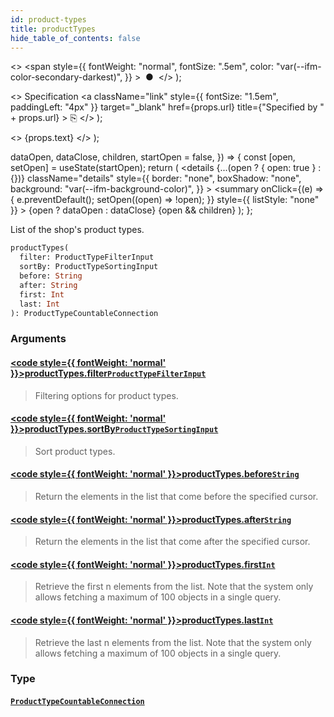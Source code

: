 ```yaml
---
id: product-types
title: productTypes
hide_table_of_contents: false
---
```


  <>
    <span
      style={{
        fontWeight: "normal",
        fontSize: ".5em",
        color: "var(--ifm-color-secondary-darkest)",
      }}
    >
      &nbsp;●&nbsp;
    </span>
  </>
);

  <>
    Specification
    <a
      className="link"
      style={{ fontSize: "1.5em", paddingLeft: "4px" }}
      target="\_blank"
      href={props.url}
      title={"Specified by " + props.url}
    >
      ⎘
    </a>
  </>
);

  <>
    <span className={props.class}>{props.text}</span>
  </>
);


  dataOpen,
  dataClose,
  children,
  startOpen = false,
}) => {
  const [open, setOpen] = useState(startOpen);
  return (
    <details
      {...(open ? { open: true } : {})}
      className="details"
      style={{
        border: "none",
        boxShadow: "none",
        background: "var(--ifm-background-color)",
      }}
    >
      <summary
        onClick={(e) => {
          e.preventDefault();
          setOpen((open) => !open);
        }}
        style={{ listStyle: "none" }}
      >
        {open ? dataOpen : dataClose}
      </summary>
      {open && children}
    </details>
  );
};

List of the shop's product types.

```graphql
productTypes(
  filter: ProductTypeFilterInput
  sortBy: ProductTypeSortingInput
  before: String
  after: String
  first: Int
  last: Int
): ProductTypeCountableConnection
```

### Arguments

#### [<code style={{ fontWeight: 'normal' }}>productTypes.<b>filter</b></code>](#)<Bullet />[`ProductTypeFilterInput`](../../../api-storefront/products/inputs/product-type-filter-input) <Badge class="badge badge--secondary" text="input"/>

> Filtering options for product types.

#### [<code style={{ fontWeight: 'normal' }}>productTypes.<b>sortBy</b></code>](#)<Bullet />[`ProductTypeSortingInput`](../../../api-storefront/products/inputs/product-type-sorting-input) <Badge class="badge badge--secondary" text="input"/>

> Sort product types.

#### [<code style={{ fontWeight: 'normal' }}>productTypes.<b>before</b></code>](#)<Bullet />[`String`](../../../api-storefront/miscellaneous/scalars/string) <Badge class="badge badge--secondary" text="scalar"/>

> Return the elements in the list that come before the specified cursor.

#### [<code style={{ fontWeight: 'normal' }}>productTypes.<b>after</b></code>](#)<Bullet />[`String`](../../../api-storefront/miscellaneous/scalars/string) <Badge class="badge badge--secondary" text="scalar"/>

> Return the elements in the list that come after the specified cursor.

#### [<code style={{ fontWeight: 'normal' }}>productTypes.<b>first</b></code>](#)<Bullet />[`Int`](../../../api-storefront/miscellaneous/scalars/int) <Badge class="badge badge--secondary" text="scalar"/>

> Retrieve the first n elements from the list. Note that the system only allows fetching a maximum of 100 objects in a single query.

#### [<code style={{ fontWeight: 'normal' }}>productTypes.<b>last</b></code>](#)<Bullet />[`Int`](../../../api-storefront/miscellaneous/scalars/int) <Badge class="badge badge--secondary" text="scalar"/>

> Retrieve the last n elements from the list. Note that the system only allows fetching a maximum of 100 objects in a single query.

### Type

#### [`ProductTypeCountableConnection`](../../../api-storefront/products/objects/product-type-countable-connection) <Badge class="badge badge--secondary" text="object"/>

>
